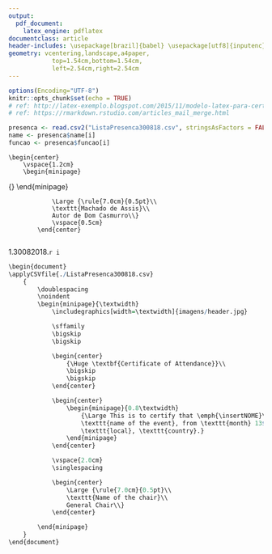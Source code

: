 ```yaml
---
output: 
  pdf_document:
    latex_engine: pdflatex
documentclass: article
header-includes: \usepackage[brazil]{babel} \usepackage[utf8]{inputenc} \usepackage{csvtools} \usepackage{fancyhdr} \usepackage[usenames,svgnames,dvipsnames,table]{xcolor} \usepackage[none]{hyphenat} \usepackage{setspace}
geometry: vcentering,landscape,a4paper,
            top=1.54cm,bottom=1.54cm,
            left=2.54cm,right=2.54cm
---
```


```r
options(Encoding="UTF-8")
knitr::opts_chunk$set(echo = TRUE)
# ref: http://latex-exemplo.blogspot.com/2015/11/modelo-latex-para-certificados.html
# ref: https://rmarkdown.rstudio.com/articles_mail_merge.html
```



```r

presenca <- read.csv2("ListaPresenca300818.csv", stringsAsFactors = FALSE)
name <- presenca$name[i]
funcao <- presenca$funcao[i]
```

\thispagestyle{empty} 
\begin{minipage}{\textwidth}
			\includegraphics[width=\textwidth]{imagens/header.jpg}

			\sffamily
			\bigskip
			\bigskip
\end{minipage}


\begin{center}
				{\Huge \textbf{CERTIFICADO}}\\
				\bigskip
				\bigskip
			\end{center}


\begin{center}
				\begin{minipage}{0.8\textwidth}
					{\Large Certificamos que \emph{`r name`}\ esteve presente no 
				 	\texttt{Lançamento do livro "Dom Casmurro"},  realizado em \texttt{05 de dezembro de 1899} na cidade de 
					\texttt{Paris}, na qualidade de \texttt{visitante}.}
				\end{minipage}
			\end{center}
			
			

	\begin{center}
    	\vspace{1.2cm}
    	\begin{minipage}
{\textwidth}
      \center
			\includegraphics[width=\textwidth]{imagens/assinatura.png}
			\end{minipage}

			
				\Large {\rule{7.0cm}{0.5pt}\\
				\texttt{Machado de Assis}\\
				Autor de Dom Casmurro\\}
				\vspace{0.5cm}
			\end{center}	
			
1.30082018.`r i`

\begin{minipage}
{\textwidth}
			\includegraphics[width=\textwidth]{imagens/footer.jpg}

\end{minipage}



```r
\begin{document}
\applyCSVfile{./ListaPresenca300818.csv}
	{
		\doublespacing
		\noindent
		\begin{minipage}{\textwidth}
			\includegraphics[width=\textwidth]{imagens/header.jpg}

			\sffamily
			\bigskip
			\bigskip

			\begin{center}
				{\Huge \textbf{Certificate of Attendance}}\\
				\bigskip
				\bigskip
			\end{center}

			\begin{center}
				\begin{minipage}{0.8\textwidth}
					{\Large This is to certify that \emph{\insertNOME}\ attended the
				 	\texttt{name of the event}, from \texttt{month} 13$^{th}$ to 26$^{th}$ in
					\texttt{local}, \texttt{country}.}
				\end{minipage}
			\end{center}

			\vspace{2.0cm}
			\singlespacing 

			\begin{center}
				\Large {\rule{7.0cm}{0.5pt}\\
				\texttt{Name of the chair}\\
				General Chair\\}
			\end{center}

		\end{minipage}
	}
\end{document}
```

